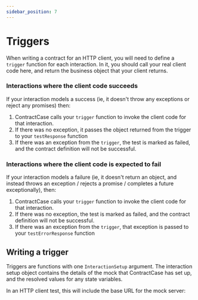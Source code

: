 ```yaml
---
sidebar_position: 7
---
```







# Triggers

When writing a contract for an HTTP client, you will need to define a `trigger` function for each interaction.
In it, you should call your real client code
here, and return the business object that your client returns. 

### Interactions where the client code succeeds

If your interaction models a success (ie, it doesn't throw any exceptions or reject any promises) then:

1. ContractCase calls your `trigger` function to invoke the client code for that interaction.
2. If there was no exception, it passes the object returned from the trigger to your `testResponse` function
3. If there was an exception from the `trigger`, the test is marked as failed,
and the contract definition will not be successful.

### Interactions where the client code is expected to fail

If your interaction models a failure (ie, it doesn't return an object, and
instead throws an exception / rejects a promise / completes a future
exceptionally), then: 

1. ContractCase calls your `trigger` function to invoke the client code for that interaction.
2. If there was no exception, the test is marked as failed,
and the contract definition will not be successful.
3. If there was an exception from the `trigger`, that exception is passed to your `testErrorResponse` function


## Writing a trigger

Triggers are functions with one `InteractionSetup` argument. The interaction setup
object contains the details of the mock that ContractCase has set up, 
and the resolved values for any state variables. 

In an HTTP client test, this will include the base URL for the mock server:

<Tabs groupId="language">
  <TabItem value="js" label="Typescript">
   <TriggerHttpClientJs />


  </TabItem>
  <TabItem value="java" label="Java">
   <TriggerHttpClientJava />
  </TabItem>
</Tabs>

